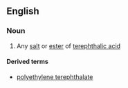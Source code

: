 ==English==

===Noun===
{{en-noun}}

# {{label|en|organic chemistry}} Any [[salt]] or [[ester]] of [[terephthalic acid]]

====Derived terms====
* [[polyethylene terephthalate]]